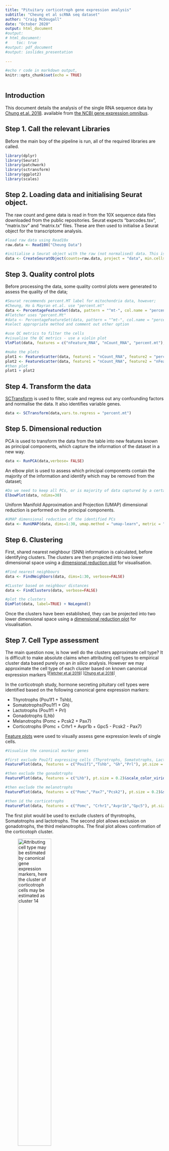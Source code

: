 ```yaml
---
title: "Pituitary corticotroph gene expression analysis"
subtitle: "Cheung et al scRNA seq dataset"
author: "Craig McDougall"
date: "October 2020"
output: html_document
#output: 
# html_document:
#    toc: true
#output: pdf_document
#output: ioslides_presentation
  
---
```


```r
#echo r code in markdown output,
knitr::opts_chunk$set(echo = TRUE)
 
```

## Introduction

This document details the analysis of the single RNA sequence data by [Chung et.al. 2018](https://academic.oup.com/endo/article/159/12/3910/5133692). available from [the NCBI gene expression omnibus](https://www.ncbi.nlm.nih.gov/geo/query/acc.cgi?acc=GSE120410).


## Step 1. Call the relevant Libraries

Before the main boy of the pipeline is run, all of the required libraries are called.

```r

library(dplyr) 
library(Seurat)
library(patchwork)
library(sctransform)
library(ggplot2)
library(scales)
```

## Step 2. Loading data and initialising Seurat object.

The raw count and gene data is read in from the 10X sequence data files downloaded from the public repositories. Seurat expects "barcodes.tsv", "matrix.tsv" and "matrix.tx" files. These are then used to initialise a Seurat object for the transcriptome analysis.


```r
#load raw data using Read10x 
raw.data <- Read10X("Cheung Data")

#initialise a Seurat object with the raw (not normalised) data. This is a count matrix
data <- CreateSeuratObject(counts=raw.data, project = "data", min.cells = 3, min.features = 200) 
```

## Step 3. Quality control plots

Before processing the data, some quality control plots were generated to assess the quality of the data;
```r
#Seurat recommends percent.MT label for mitochondria data, however;
#Cheung, Ho & Mayran et.al. use "percent.mt"
data <- PercentageFeatureSet(data, pattern = "^mt-", col.name = "percent.mt")
#Fletcher uses "percent.Mt"
#data <- PercentageFeatureSet(data, pattern = "^mt-", col.name = "percent.MT")
#select appropriate method and comment out other option

#use QC metrics to filter the cells
#visualise the QC metrics - use a violin plot 
VlnPlot(data, features = c("nFeature_RNA", "nCount_RNA", "percent.mt"), ncol = 3)

#make the plots
plot1 <- FeatureScatter(data, feature1 = "nCount_RNA", feature2 = "percent.mt")
plot2 <- FeatureScatter(data, feature1 = "nCount_RNA", feature2 = "nFeature_RNA")
#then plot
plot1 + plot2

```

## Step 4.  Transform the data

[SCTransform](https://satijalab.org/seurat/v3.1/sctransform_vignette.html) is used to filter, scale and regress out any confounding factors and normalise the data. It also identifies variable genes.
 

``` r
data <- SCTransform(data,vars.to.regress = "percent.mt")
```

## Step 5. Dimensional reduction

PCA is used to transform the data from the table into new features known as principal components, which capture the information of the dataset in a new way.

```r
data <- RunPCA(data,verbose= FALSE) 

```

An elbow plot is used to assess which principal components contain the majority of the information and identify which may be removed from the dataset;

``` r
#Do we need to keep all PCs, or is majority of data captured by a certain point?
ElbowPlot(data, ndims=30)

```


Uniform Manifold Approximation and Projection (UMAP) dimensional reduction is performed on the principal components.

``` r
#UMAP dimensional reduction of the identified PCs
data <- RunUMAP(data, dims=1:30, umap.method = "umap-learn", metric = "correlation", verbose=FALSE) 

```



## Step 6. Clustering

First, shared nearest neighbour (SNN) information is calculated, before identifying clusters. The clusters are then projected into two lower dimensional space using a [dimensional reduction plot](https://www.rdocumentation.org/packages/Seurat/versions/3.1.4/topics/DimPlot) for visualisation.

```r
#Find nearest neighbours
data <- FindNeighbors(data, dims=1:30, verbose=FALSE)

#CLuster based on neighbour distances
data <- FindClusters(data, verbose=FALSE)

#plot the clusters
DimPlot(data, label=TRUE) + NoLegend()

```
Once the clusters have been established, they can be projected into two lower dimensional space using a [dimensional reduction plot](https://www.rdocumentation.org/packages/Seurat/versions/3.1.4/topics/DimPlot) for visualisation.



## Step 7. Cell Type assessment
The main question now, is how well do the clusters approximate cell type? It is difficult to make absolute claims when attributing cell types to empirical cluster data based purely on an *in silico* analysis. However we may approximate the cell type of each cluster based on known canonical expression markers ^[[Fletcher et.al 2019](https://www.frontiersin.org/articles/10.3389/fendo.2019.00623/full)]^ ^[[Chung et.al 2018](https://academic.oup.com/endo/article/159/12/3910/5133692)]^. 


In the corticotroph study, hormone secreting pituitary cell types were identified based on the following canonical gene expression markers: 

 * Thyrotrophs (Pou1f1 + Tshb),
 * Somatotrophs(Pou1f1 + Gh)
 * Lactotrophs (Pou1f1 + Prl)
 * Gonadotrophs (Lhb)
 * Melanotrophs (Pomc + Pcsk2 + Pax7)
 * Corticotrophs (Pomc + Crhr1 + Avpr1b + Gpc5 - Pcsk2 - Pax7)
 
 [Feature plots](https://www.rdocumentation.org/packages/Seurat/versions/3.1.4/topics/FeaturePlot) were used to visually assess gene expression levels of single cells. 

``` r
#Visualise the canonical marker genes 

#first exclude Pou1f1 expressing cells (Thyrotrophs, Somatotrophs, Lactotrophs)
FeaturePlot(data, features = c("Pou1f1","Tshb", "Gh","Prl"), pt.size = 0.2)&scale_color_viridis_c() 

#then exclude the gonadotrophs
FeaturePlot(data, features = c("Lhb"), pt.size = 0.2)&scale_color_viridis_c() 

#then exclude the melanotrophs
FeaturePlot(data, features = c("Pomc","Pax7","Pcsk2"), pt.size = 0.2)&scale_color_viridis_c() 

#then id the corticotrophs
FeaturePlot(data, features = c("Pomc", "Crhr1","Avpr1b","Gpc5"), pt.size = 0.2)&scale_color_viridis_c() 
```
The first plot would be used to exclude clusters of thyrotrophs, Somatotrophs and lactotrophs. The second plot allows exclusion on gonadotrophs, the third melanotrophs. The final plot allows confirmation of the corticotoph cluster.

![Attributing cell type may be estimated by canonical gene expression markers, here the cluster of corticotroph cells may be estimated as cluster 14](/Users/craigmcdougall/Documents/Project 2/Data Analysis Reporting/feature plot.png){width=50%}


## Step 8. Isolate desired cell cluster

To examine cell homogeneity within the corticotrophs, the cluster identified in the previous step was pulled out as a subset. 

The desired cluster must be manually entered upon visual inspection of the gene expression feature plots in the previous step.
``` r
#enter the cotricoph cell ids, found in visualisation. Note change to correct cluster #s or will miss-match
#new.cluster.ids <- c("0", "1", "2", "3", "4", "5", "6","7","8","9","10","11","12","13","14","15","16","17","18","19","20","21","22")
new.cluster.ids <- c("0", "1", "2", "3", "4", "5", "6","7","8","9","10","11","12","13","cort","15","16","17","18","19","20","21","22")

names(new.cluster.ids) <- levels(data)

data <- RenameIdents(data, new.cluster.ids)
#then put on the plot to confirm slected the correct one (sanity check)
DimPlot(data, reduction ="umap", label = TRUE, pt.size = 0.5)+NoLegend()
#or pull out a  seurat of cort only
cortico <- subset(data, idents = "cort")
```
As a sanity check that the correct cluster was selected, a dimensional reuction plot

![The corticotroph data is isolated and a sanity check performed to ensure the correct cluster has indeed been selected](/Users/craigmcdougall/Documents/Project 2/Data Analysis Reporting/cort.png){width=50%}

## Step 9. Re-cluster selected cell cluster

To investigate cell homogeneity within the cell cluster of interest, the same procedure may be repeated;

*Data transformation, identification of principal components (PCA)
*Dimensional reduction (UMAP)
*Identification of nearest neighbours (SNN)
*Clustering using SNN.

``` r

#dimensional analysis
#PCA to identify PCs
cortico <- RunPCA(cortico,verbose= FALSE) 

#dimensional reduction
#UMAP dimensional reduction of the identified PCs
cortico <- RunUMAP(cortico, dims=1:30, verbose=FALSE) #note because SCTransform passes 3000 features can run more PCs

#Find nearest neighbours
cortico <- FindNeighbors(cortico, dims=1:30, verbose=FALSE)

#CLuster based on neighbour distances
cortico <- FindClusters(cortico, verbose=FALSE)

#plot the clusters
DimPlot(cortico, pt.size = 5, label=TRUE) + NoLegend()

#Visualise the canonical marker genes 
FeaturePlot(cortico, features = c("Pomc"), pt.size = 5, label=TRUE)& scale_color_viridis_c() 

#examine DE genes in the  corticotroph cluster
#find the markers for EVERY CLUSTER when compared to remaining cells, only +ve ones
cortico.markers <-FindAllMarkers(cortico, only.pos = TRUE, min.pct = 0.25, logfc.threshold = 0.25)
#examine top 2 deferentially expressed genes in each corticotroph cluster
cortico.markers %>% group_by(cluster) %>% top_n(n=2, wt= avg_logFC)

```

A dimensional reduction plot can then reveal any heterogeneity in the cluster;

![A re-clustering of the corticotroph data may reveal cell heterogeneity](/Users/craigmcdougall/Documents/Project 2/Data Analysis Reporting/subcluster.png){width=50%}

A featureplot can be used to examine gene expression levels across these clusters within the corticotroph data;

![A featureplot can illustrate gene expression levels across these clusters within the corticotroph data, for example Pomc expression is higher in cluster 0 & 2.](/Users/craigmcdougall/Documents/Project 2/Data Analysis Reporting/pomc.png){width=50%}




Differential expression analysis can reveal differences between the clusters, for example the two top deferentially expressed genes for each cluster are;
```r

DE <- read.csv("/Users/craigmcdougall/Documents/Project 2/Data Analysis Reporting/DE.csv")
head(DE)
```

## Summary

The described pipeline is a powerful tool to investigate gene expression and cell homogeneity within sub-populations, however it is just a tool. For meaningful results to be obtained the user must apply knowledge of the samples under study to ensure biologically sensible data is being studied and any decisions based on sound biological features. The output is only as good as the input and parameters.

## Future improvements
A future version of this script will include cell cycle considerations. 

All suggestions for future improvements are welcome, as are comments on the current version. Please make these via the [GitHub](https://github.com/cmcdougall5/scRNAseq_pipeline) page.





    
